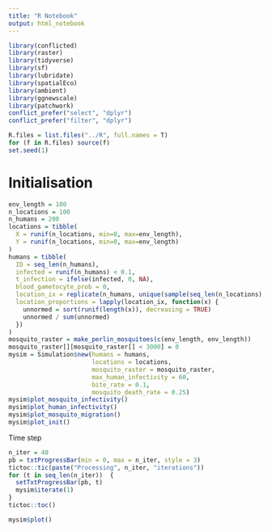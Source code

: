 ```yaml
---
title: "R Notebook"
output: html_notebook
---
```


```r
library(conflicted)
library(raster)
library(tidyverse)
library(sf)
library(lubridate)
library(spatialEco)
library(ambient)
library(ggnewscale)
library(patchwork)
conflict_prefer("select", "dplyr")
conflict_prefer("filter", "dplyr")

R.files = list.files("../R", full.names = T)
for (f in R.files) source(f)
set.seed(1)
```

# Initialisation

```r
env_length = 100
n_locations = 100
n_humans = 200
locations = tibble(
  X = runif(n_locations, min=0, max=env_length),
  Y = runif(n_locations, min=0, max=env_length)
)
humans = tibble(
  ID = seq_len(n_humans),
  infected = runif(n_humans) < 0.1,
  t_infection = ifelse(infected, 0, NA),
  blood_gametocyte_prob = 0,
  location_ix = replicate(n_humans, unique(sample(seq_len(n_locations), 3, T)), simplify=F),
  location_proportions = lapply(location_ix, function(x) {
    unnormed = sort(runif(length(x)), decreasing = TRUE)
    unnormed / sum(unnormed)
  })
)
mosquito_raster = make_perlin_mosquitoes(c(env_length, env_length))
mosquito_raster[][mosquito_raster[] < 3000] = 0
mysim = Simulation$new(humans = humans,
                       locations = locations,
                       mosquito_raster = mosquito_raster,
                       max_human_infectivity = 60,
                       bite_rate = 0.1,
                       mosquito_death_rate = 0.25)
mysim$plot_mosquito_infectivity()
mysim$plot_human_infectivity()
mysim$plot_mosquito_migration()
mysim$plot_init()
```

Time step

```r
n_iter = 40
pb = txtProgressBar(min = 0, max = n_iter, style = 3)
tictoc::tic(paste("Processing", n_iter, "iterations"))
for (t in seq_len(n_iter))  {
  setTxtProgressBar(pb, t)
  mysim$iterate(1)
}
tictoc::toc()

mysim$plot()
```


